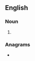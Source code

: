 {{also|brand names}}
==English==

===Noun===
{{head|en|noun form|head=[[brand]]-[[name]]}}

# {{plural of|en|brand-name}}

===Anagrams===
* {{anagrams|en|a=aabdemnnrs|bad manners|name brands}}